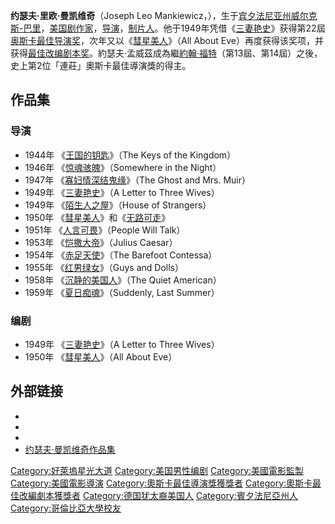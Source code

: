 {{NoteTA
|G1=Show
|G2=Movie
}}
{{Infobox person
| name               = Joseph L. Mankiewicz
| image              = Joseph L. Mankiewicz (1950).jpg
| caption            = 
| birth_name         = Joseph Leo Mankiewicz
|birth_date={{birth date|1909|2|11}}
|birth_place={{USA}}[[賓夕法尼亞州|賓夕法尼亞州]][[威爾克斯-巴里_(賓夕法尼亞州)|威爾克斯-巴里]]
|death_date={{death date and age|1993|2|5|1909|2|11}}
|death_place={{USA}}[[紐約州|紐約州]]{{link-en|貝德福德 (紐約州)|Bedford (town), New York|貝德福德}}
| other_names        = Joseph L. Mankiewicz
| alma_mater         = [[哥伦比亚大学|哥伦比亚大学]]（BA）
| occupation         =编剧、导演、制片人
| years_active       = 1929–1972
| spouse             = {{marriage|[[伊丽莎白·扬_(演员)|伊丽莎白·扬]]|1934|1937|reason=离婚}}<br>{{marriage|[[罗斯·斯特德纳|罗斯·斯特德纳]]|1939|1958|reason=妻子去世}}<br> {{marriage|Rosemary Matthews|1962|1993|reason=约瑟夫·曼凯维奇去世}}
| children           = 4，包括[[汤姆·曼凯维奇|汤姆·曼凯维奇]]
| relatives          = [[赫尔曼·J·曼凯维奇|赫尔曼·J·曼凯维奇]]（兄）
}}
'''约瑟夫·里欧·曼凯维奇'''（Joseph Leo Mankiewicz，{{bd|1909年|2月11日|1993年|2月5日}}），生于[[宾夕法尼亚州|宾夕法尼亚州]][[威尔克斯-巴里_(宾夕法尼亚州)|威尔克斯-巴里]]，[[美国|美国]][[剧作家|剧作家]]，[[导演|导演]]，[[制片人|制片人]]。他于1949年凭借《[[三妻艳史|三妻艳史]]》获得第22屆[[奥斯卡最佳导演奖|奥斯卡最佳导演奖]]，次年又以《[[彗星美人|彗星美人]]》（All About Eve）再度获得该奖项，并获得[[奥斯卡最佳改编剧本奖|最佳改编剧本奖]]。約瑟夫·孟威茲成為繼[[约翰·福特|約翰·福特]]（第13屆、第14屆）之後，史上第2位「連莊」奧斯卡最佳導演獎的得主。

==作品集==

===导演===

*1944年 《[[王国的钥匙|王国的钥匙]]》（The Keys of the Kingdom）
*1946年 《[[惊魂骇魄|惊魂骇魄]]》（Somewhere in the Night）
*1947年 《[[寡妇情深结鬼缘|寡妇情深结鬼缘]]》（The Ghost and Mrs. Muir）
*1949年 《[[三妻艳史|三妻艳史]]》（A Letter to Three Wives）
*1949年 《[[陌生人之屋|陌生人之屋]]》（House of Strangers）
*1950年 《[[彗星美人|彗星美人]]》和《[[无路可走|无路可走]]》
*1951年 《[[人言可畏|人言可畏]]》（People Will Talk）
*1953年 《[[恺撒大帝|恺撒大帝]]》（Julius Caesar）
*1954年 《[[赤足天使|赤足天使]]》（The Barefoot Contessa）
*1955年 《[[红男绿女|红男绿女]]》（Guys and Dolls） 
*1958年 《[[沉静的美国人|沉静的美国人]]》（The Quiet American）
*1959年 《[[夏日痴魂|夏日痴魂]]》（Suddenly, Last Summer）

===编剧===

*1949年 《[[三妻艳史|三妻艳史]]》（A Letter to Three Wives）
*1950年 《[[彗星美人|彗星美人]]》（All About Eve）

==外部链接==
{{wikiquote}}
*{{imdb name|id=0000581|name=约瑟夫·曼凯维奇}}
*{{douban people|1007111|name=约瑟夫·曼凯维奇}}
*{{tcmdb name|id=121045|name=约瑟夫·曼凯维奇}}
*[http://www.sensesofcinema.com/2005/great-directors/mankiewicz/ 约瑟夫·曼凯维奇作品集] {{Wayback|url=http://www.sensesofcinema.com/2005/great-directors/mankiewicz/ |date=20210120062447 }}

{{奥斯卡最佳导演奖}}
{{奧斯卡最佳改編劇本獎}}
{{纽约影评人协会奖最佳导演}}
{{導演協會獎最佳導演}}
{{Authority control}}
{{DEFAULTSORT:Mankiewicz, Joseph L.}}
[[Category:好萊塢星光大道|Category:好萊塢星光大道]]
[[Category:美国男性编剧|Category:美国男性编剧]]
[[Category:美國電影監製|Category:美國電影監製]]
[[Category:美國電影導演|Category:美國電影導演]]
[[Category:奧斯卡最佳導演獎獲獎者|Category:奧斯卡最佳導演獎獲獎者]]
[[Category:奧斯卡最佳改編劇本獲獎者|Category:奧斯卡最佳改編劇本獲獎者]]
[[Category:德国犹太裔美国人|Category:德国犹太裔美国人]]
[[Category:賓夕法尼亞州人|Category:賓夕法尼亞州人]]
[[Category:哥倫比亞大學校友|Category:哥倫比亞大學校友]]